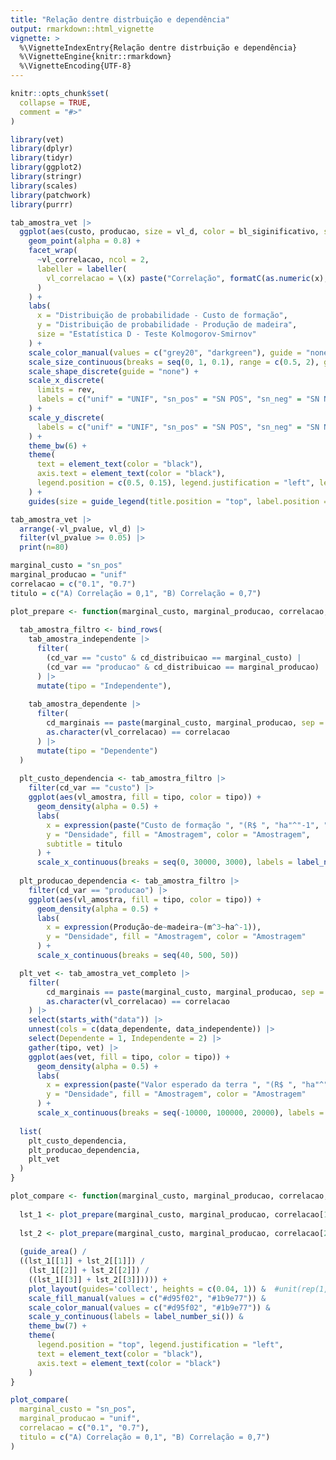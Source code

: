 ```yaml
---
title: "Relação dentre distrbuição e dependência"
output: rmarkdown::html_vignette
vignette: >
  %\VignetteIndexEntry{Relação dentre distrbuição e dependência}
  %\VignetteEngine{knitr::rmarkdown}
  %\VignetteEncoding{UTF-8}
---
```


```r
knitr::opts_chunk$set(
  collapse = TRUE,
  comment = "#>"
)
```

```r
library(vet)
library(dplyr)
library(tidyr)
library(ggplot2)
library(stringr)
library(scales)
library(patchwork)
library(purrr)
```


```r

tab_amostra_vet |> 
  ggplot(aes(custo, producao, size = vl_d, color = bl_siginificativo, shape = bl_siginificativo)) +
    geom_point(alpha = 0.8) +
    facet_wrap(
      ~vl_correlacao, ncol = 2,
      labeller = labeller(
        vl_correlacao = \(x) paste("Correlação", formatC(as.numeric(x), decimal.mark = ","))
      )
    ) +
    labs(
      x = "Distribuição de probabilidade - Custo de formação",
      y = "Distribuição de probabilidade - Produção de madeira",
      size = "Estatística D - Teste Kolmogorov-Smirnov"
    ) +
    scale_color_manual(values = c("grey20", "darkgreen"), guide = "none") +
    scale_size_continuous(breaks = seq(0, 1, 0.1), range = c(0.5, 2), guide = "none") +
    scale_shape_discrete(guide = "none") +
    scale_x_discrete(
      limits = rev, 
      labels = c("unif" = "UNIF", "sn_pos" = "SN POS", "sn_neg" = "SN NEG", "norm" = "NORM")
    ) +
    scale_y_discrete(
      labels = c("unif" = "UNIF", "sn_pos" = "SN POS", "sn_neg" = "SN NEG", "norm" = "NORM")
    ) +
    theme_bw(6) +
    theme(
      text = element_text(color = "black"),
      axis.text = element_text(color = "black"),
      legend.position = c(0.5, 0.15), legend.justification = "left", legend.direction = "horizontal"
    ) +
    guides(size = guide_legend(title.position = "top", label.position = "bottom",  override.aes = list(shape = 21)))
```


```r
tab_amostra_vet |> 
  arrange(-vl_pvalue, vl_d) |>
  filter(vl_pvalue >= 0.05) |>
  print(n=80)
```

```r
marginal_custo = "sn_pos"
marginal_producao = "unif"
correlacao = c("0.1", "0.7")
titulo = c("A) Correlação = 0,1", "B) Correlação = 0,7")

plot_prepare <- function(marginal_custo, marginal_producao, correlacao, titulo = NULL) {
  
  tab_amostra_filtro <- bind_rows(
    tab_amostra_independente |> 
      filter(
        (cd_var == "custo" & cd_distribuicao == marginal_custo) |
        (cd_var == "producao" & cd_distribuicao == marginal_producao)
      ) |> 
      mutate(tipo = "Independente"),
    
    tab_amostra_dependente |> 
      filter(
        cd_marginais == paste(marginal_custo, marginal_producao, sep = " - "),
        as.character(vl_correlacao) == correlacao
      ) |> 
      mutate(tipo = "Dependente")
  )
  
  plt_custo_dependencia <- tab_amostra_filtro |> 
    filter(cd_var == "custo") |> 
    ggplot(aes(vl_amostra, fill = tipo, color = tipo)) +
      geom_density(alpha = 0.5) +
      labs(
        x = expression(paste("Custo de formação ", "(R$ ", "ha"^"-1", ")")),
        y = "Densidade", fill = "Amostragem", color = "Amostragem", 
        subtitle = titulo
      ) +
      scale_x_continuous(breaks = seq(0, 30000, 3000), labels = label_number_auto())
  
  plt_producao_dependencia <- tab_amostra_filtro |> 
    filter(cd_var == "producao") |> 
    ggplot(aes(vl_amostra, fill = tipo, color = tipo)) +
      geom_density(alpha = 0.5) +
      labs(
        x = expression(Produção~de~madeira~(m^3~ha^-1)), 
        y = "Densidade", fill = "Amostragem", color = "Amostragem"
      ) +
      scale_x_continuous(breaks = seq(40, 500, 50))

  plt_vet <- tab_amostra_vet_completo |> 
    filter(
        cd_marginais == paste(marginal_custo, marginal_producao, sep = " - "),
        as.character(vl_correlacao) == correlacao
    ) |> 
    select(starts_with("data")) |> 
    unnest(cols = c(data_dependente, data_independente)) |> 
    select(Dependente = 1, Independente = 2) |> 
    gather(tipo, vet) |> 
    ggplot(aes(vet, fill = tipo, color = tipo)) +
      geom_density(alpha = 0.5) +
      labs(
        x = expression(paste("Valor esperado da terra ", "(R$ ", "ha"^"-1", ")")),
        y = "Densidade", fill = "Amostragem", color = "Amostragem"
      ) +
      scale_x_continuous(breaks = seq(-10000, 100000, 20000), labels = label_number_auto())
  
  list(
    plt_custo_dependencia,
    plt_producao_dependencia,
    plt_vet
  )
}

plot_compare <- function(marginal_custo, marginal_producao, correlacao, titulo) {
  
  lst_1 <- plot_prepare(marginal_custo, marginal_producao, correlacao[1], titulo[1])
  
  lst_2 <- plot_prepare(marginal_custo, marginal_producao, correlacao[2], titulo[2])
  
  (guide_area() /
  ((lst_1[[1]] + lst_2[[1]]) /
    (lst_1[[2]] + lst_2[[2]]) /
    ((lst_1[[3]] + lst_2[[3]])))) +
    plot_layout(guides='collect', heights = c(0.04, 1)) &  #unit(rep(1, 7), c("cm", rep("null", 6)))) &
    scale_fill_manual(values = c("#d95f02", "#1b9e77")) &
    scale_color_manual(values = c("#d95f02", "#1b9e77")) &
    scale_y_continuous(labels = label_number_si()) &
    theme_bw(7) +
    theme(
      legend.position = "top", legend.justification = "left",
      text = element_text(color = "black"),
      axis.text = element_text(color = "black")
    )
}
```


```r

plot_compare(
  marginal_custo = "sn_pos",
  marginal_producao = "unif",
  correlacao = c("0.1", "0.7"),
  titulo = c("A) Correlação = 0,1", "B) Correlação = 0,7")
)
```


